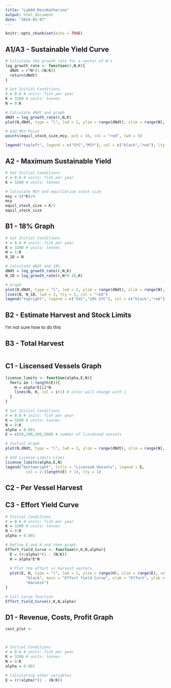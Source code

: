 ```yaml
---
title: "Lab04_ReinKatherine"
output: html_document
date: "2024-02-07"
---
```


```r
knitr::opts_chunk$set(echo = TRUE)
```

## A1/A3 - Sustainable Yield Curve

```r
# Calculate the growth rate for a vector of N's
log_growth_rate <- function(r,N,K){
  dNdt = r*N*(1-(N/K))
  return(dNdt)
}

# Set Initial Conditions
r = 0.6 # units: fish per year
K = 3200 # units: tonnes
N = 0:K

# Calculate dNdt and graph
dNdt = log_growth_rate(r,N,K)
plot(N,dNdt, type = "l", lwd = 2, ylim = range(dNdt), xlim = range(N), col = "black", main = "Sustainable Yield Curve", xlab = "Population Size (tonnes)", ylab = "Growth Rate (tonnes of fish/year)")

# Add MSY Point
points(equil_stock_size,msy, pch = 16, col = "red", lwd = 5)

legend("topleft", legend = c("SYC","MSY"), col = c("black","red"), lty = c(1, NA), pch = c(NA, 16), lwd = c(2,5))

```

## A2 - Maximum Sustainable Yield

```r
# Set Initial Conditions
r = 0.6 # units: fish per year
K = 3200 # units: tonnes

# Calculate MSY and equilibrium stock size
msy = (r*K)/4
msy
equil_stock_size = K/2
equil_stock_size

```

## B1 - 18% Graph

```r
# Set Initial Conditions
r = 0.6 # units: fish per year
K = 3200 # units: tonnes
N = 1:K
N_18 = N

# Calculate dNdt and 18%
dNdt = log_growth_rate(r,N,K)
N_18 = log_growth_rate(r,N*0.18,K)

# Graph
plot(N,dNdt, type = "l", lwd = 2, ylim = range(dNdt), xlim = range(N), col = "black", main = "Sustainable Yield Curve", xlab = "Population Size (tonnes)", ylab = "Growth Rate (tonnes of fish/year)")
lines(N, N_18, lwd = 2, lty = 2, col = "red")
legend("topright", legend = c("SYC","18% SYC"), col = c("black","red"), lty = c(1, 2), lwd = c(2,2))
```

## B2 - Estimate Harvest and Stock Limits

I'm not sure how to do this

## B3 - Total Harvest

```r

```

## C1 - Liscensed Vessels Graph

```r
license_limits <- function(alpha,E,N){
  for(i in 1:length(E)){
    H = alpha*E[i]*N
    lines(N, H, col = i+1) # color will change with i
  } 
}

# Set Initial Conditions
r = 0.6 # units: fish per year
K = 3200 # units: tonnes
N = 0:K
alpha = 0.001
E = c(50,100,200,500) # number of liscensed vessels

# Initial Graph
plot(N,dNdt, type = "l", lwd = 2, ylim = range(dNdt), xlim = range(N), col = "black", main = "Sustainable Yield Curve", xlab = "Population Size (tonnes)", ylab = "Growth Rate (tonnes of fish/year)")

# Add License Limits Lines
license_limits(alpha,E,N)
legend("bottomright", title = "Licensed Vessels", legend = E,
         col = 2:(length(E) + 1), lty = 1)

```

## C2 - Per Vessel Harvest



## C3 - Effort Yield Curve

```r
# Initial Conditions
r = 0.6 # units: fish per year
K = 3200 # units: tonnes
N = 0:K
alpha = 0.001

# Define E and H and then graph
Effort_Yield_Curve <- function(r,K,N,alpha){
  E = (r/alpha)*(1 - (N/K))
  H = alpha*E*N
  
  # Plot the effort vs harvest vectors
  plot(E, H, type = "l", lwd = 2, ylim = range(H), xlim = range(E), col =
         "black", main = "Effort Yield Curve", xlab = "Effort", ylab =
         "Harvest")
}

# Call Curve function
Effort_Yield_Curve(r,K,N,alpha)

```

## D1 - Revenue, Costs, Profit Graph

```r
cost_plot <- 



# Initial Conditions
r = 0.6 # units: fish per year
K = 3200 # units: tonnes
N = 0:K
alpha = 0.001

# Calculating other variables
E = (r/alpha)*(1 - (N/K))

```



